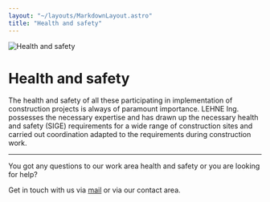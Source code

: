 ```yaml
---
layout: "~/layouts/MarkdownLayout.astro"
title: "Health and safety"
---
```



![Health and safety](../sicherheit-gesundheit/banner.jpg)

# Health and safety

The health and safety of all these participating in implementation of
construction projects is always of paramount importance. LEHNE Ing.
possesses the necessary expertise and has drawn up the necessary health
and safety (SIGE) requirements for a wide range of construction sites
and carried out coordination adapted to the requirements during
construction work.

<ProjectSlider path="en/sige/" />

---

You got any questions to our work area health and safety or you are looking for help?

Get in touch with us via [mail](mailto:info@lehne-ing.de) or via our contact area.
